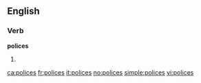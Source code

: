 ==English==

===Verb===
'''polices'''

#{{third-person singular of|police}}

[[ca:polices]]
[[fr:polices]]
[[it:polices]]
[[no:polices]]
[[simple:polices]]
[[vi:polices]]